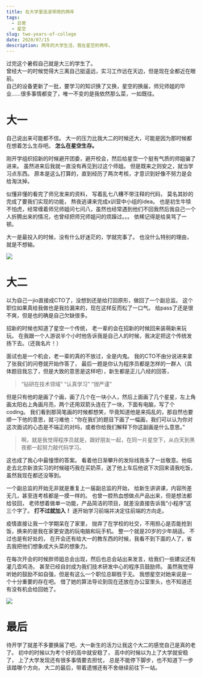 ```yaml
---
title: 在大学里连滚带爬的两年
tags:
  - 日常
  - 星空
slug: two-years-of-college
date: 2020/07/15
description: 两年的大学生活，我在星空的两年。
---
```


过完这个暑假自己就是大三的学生了。  
曾经大一的时候觉得大三离自己挺遥远，实习工作远在天边，但是现在全都近在眼前。  
自己的设备更新了一批，要学习的知识换了又换，星空的换届，师兄师姐的毕业……很多事情都变了，唯一不变的是我依然那么菜，一如既往。

# 大一

自己说出来可能都不信。
大一的压力比我大二的时候还大，可能是因为那时候都在想着怎么生存吧。
**怎么在星空生存。**

刚开学组织招新的时候避开团委，避开校会，然后给星空一个挺有气质的师姐骗了进来。
虽然进来后我就一直没有再见到过这个师姐。
但是既来之则安之，就当学习点东西。
原本是这么打算的，直到经历了两次考核，才意识到好像不努力是会给淘汰掉。

似懂非懂的看完了师兄发来的资料，
写着乱七八糟不带注释的代码，
莫名其妙的完成了要我们实现的功能，
熬夜逃课来完成x训营中小组的idea。
也是初生牛犊不怕虎，经常缠着师兄师姐问七问八，虽然也经常遇到他们不回我然后我自己一个人折腾出来的情况，也曾经把师兄师姐问的烦躁过。。。
依稀记得是给臭骂了一顿。

大一是最投入的时候，没有什么好迷茫的，学就完事了。
也没什么特别的理由，就是不想输。

![](/postImg/two-years-of-college/大一技术.jpg)

# 大二

以为自己一jio直接成CTO了，没想到还是给打回原形，做回了一个副总监。
这个职位如果真给我做也是我捡漏来的，现在这样反而松了一口气。
给pass了还是很不爽，但是也的确是自己欠缺很多。

招新的时候也知道了星空一个传统，
老一辈的会在招新的时候回来装萌新来玩玩。
在我跟一个人游说半个小时他告诉我是自己人的时候，我决定把这个传统发扬下去。（还我名片！）

面试也是一个机会，老一辈的真的不放过，全是内鬼。
我的CTO不由分说进来拿了张我们的问卷就开始作答了，
最后一题是你认为程序员都是怎样的一群人（具体题目我忘了，但是大致的意思是这样吧），新生都是正儿八经的回答，

> “钻研在技术领域”
> “认真学习”
> “很严谨”

但是只有他的是画了个画，画了几个在一块小人，然后上面画了几个星星，左上角画太阳右上角画月亮，两个还用双箭头连在了一块，下面有电脑，写了个coding。
我们看到那简笔画的时候都想笑，毕竟知道他是来捣乱的，那自然也要顺一下他的意思，就刁难他：“你在我们的题目下画了一幅画，我们可以认为你对这次面试的心态是不端正的对吗，或者你给我们解释下你这副画是什么意思。”

> 啊，就是我觉得程序员就是，跟好朋友一起，在同一片星空下，从白天到黑夜都一起努力敲代码学习。

这也成了我心中最憧憬的答案。
看着他日渐攀升的发际线我多了一丝敬意。他临走去北京新浪实习的时候碰巧我在买奶茶，送了他上车后他说下次回来请我吃饭，虽然我现在都还没等到。

一个副总监的开始无非就是重复上一届副总监的开始，
给新生讲讲课，内容所差无几，甚至连考核都是一摸一样的。
也曾一腔热血想做点产品出来，但是想法都给驳回，
老师想着做单一功能，产品简洁的项目，就差没直接告诉我“小程序”这三个字了。
**打不过就加入！**
遂开始学习前端并决定往前端的方向走。

疫情直接让我一个学期呆在了家里，
抛弃了在学校的社交，不用担心是否能抢到饭，换来的是我在家更安逸的玩电脑和玩手机。
整一个就是20岁的少年胡适。
不过也是有好处的，
在开会还有给大一的教东西的时候，我看不到下面的人了，省去我把他们想象成大头菜的想象力。

在每次开会的时候胖师姐总会出现，然后也总会站出来发言，给我们一些建议还有灌几壶鸡汤，
甚至已经自封成为我们技术研发中心的程序员鼓励师。
虽然我觉得听她的鼓励不如自强，但是有这么一个职位总聊胜于无。
我想星空对她来说是一个十分重要的存在吧。
借了她的算法导论到现在还放在办公室里头，也不知道还有没有机会给回她了。

![](/postImg/two-years-of-college/大二招新.jpg)

# 最后

待开学了就差不多要换届了吧，大一新生的活力让我这个大二的感觉自己是真的老了。
初中的时候以为考个好的高中就安稳了，
高中的时候以为上了大学就安稳了，
上了大学发现还有很多事情要去担忧，
总是不能停下脚步，也不知道下一步该踏哪个方向，
大二的最后，带着遗憾还有不舍继续前往下一站。
